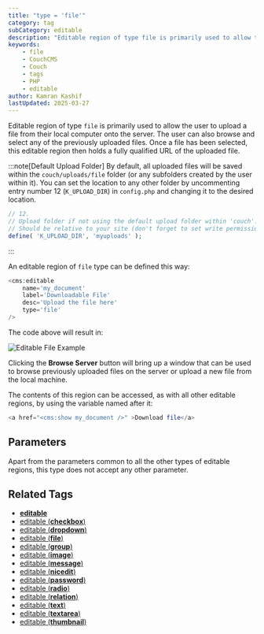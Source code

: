 ```yaml
---
title: "type = 'file'"
category: tag
subCategory: editable
description: "Editable region of type file is primarily used to allow the user to upload a file from his local computer onto the server."
keywords:
    - file
    - CouchCMS
    - Couch
    - tags
    - PHP
    - editable
author: Kamran Kashif
lastUpdated: 2025-03-27
---
```


Editable region of type `file` is primarily used to allow the user to upload a file from their local computer onto the server. The user can also browse and select any of the previously uploaded files. Once a file has been selected, this editable region then holds a fully qualified URL of the uploaded file.

:::note[Default Upload Folder]
By default, all uploaded files will be saved within the `couch/uploads/file` folder (or any subfolders created by the user within it). You can set the location to any other folder by uncommenting entry number 12 (`K_UPLOAD_DIR`) in `config.php` and changing it to the desired location.

```php title="config.php"
// 12.
// Upload folder if not using the default upload folder within 'couch'.
// Should be relative to your site (don't forget to set write permissions on it).
define( 'K_UPLOAD_DIR', 'myuploads' );
```
:::

An editable region of `file` type can be defined this way:

```php title="Basic File Example"
<cms:editable
    name='my_document'
    label='Downloadable File'
    desc='Upload the file here'
    type='file'
/>
```

The code above will result in:

![Editable File Example](../../../../assets/img/contents/editable-file.gif "Editable File Example")

Clicking the **Browse Server** button will bring up a window that can be used to browse previously uploaded files on the server or upload a new file from the local machine.

The contents of this region can be accessed, as with all other editable regions, by using the variable named after it:

```php title="Accessing Uploaded File"
<a href="<cms:show my_document />" >Download file</a>
```

## Parameters

Apart from the parameters common to all the other types of editable regions, this type does not accept any other parameter.

## Related Tags

- [**editable**](../../editable/)
- [editable (**checkbox**)](../checkbox/)
- [editable (**dropdown**)](../dropdown/)
- [editable (**file**)](../file/)
- [editable (**group**)](../group/)
- [editable (**image**)](../image/)
- [editable (**message**)](../message/)
- [editable (**nicedit**)](../nicedit/)
- [editable (**password**)](../password/)
- [editable (**radio**)](../radio/)
- [editable (**relation**)](../relation/)
- [editable (**text**)](../text/)
- [editable (**textarea**)](../textarea/)
- [editable (**thumbnail**)](../thumbnail/)
